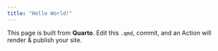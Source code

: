 ```yaml
---
title: "Hello World!"
---
```


This page is built from **Quarto**. Edit this `.qmd`, commit, and an Action will render & publish your site.
